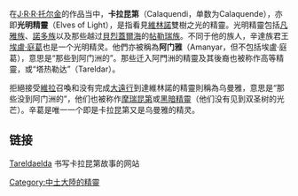 在[[J·R·R·托尔金|J·R·R·托尔金]]的作品当中，'''卡拉昆第'''（Calaquendi，单数为Calaquende），亦即'''光明精靈'''（Elves of Light），是指看見[[維林諾|維林諾]]雙樹之光的精靈。光明精靈包括[[凡雅族|凡雅族]]、[[諾多族|諾多族]]以及那些越过[[貝烈蓋爾海|貝烈蓋爾海]]的[[帖勒瑞族|帖勒瑞族]]。不同于他的族人，辛達族君王[[埃盧·庭葛|埃盧·庭葛]]也是一个光明精灵。他們亦被稱為'''阿门雅'''（Amanyar，但不包括埃盧·庭葛），意思是“那些到阿门洲的”。那些迁入阿門洲的精靈及其後裔也被称作高等精靈，或“塔热勒达”（Tareldar）。

拒絕接受[[維拉|維拉]]召喚和没有完成[[大遠行|大遠行]]到達維林諾的精靈則稱為乌曼雅，意思是“那些没到阿门洲的”，他们也被称作[[摩瑞昆第|摩瑞昆第]]或[[黑暗精靈|黑暗精靈]]（他们没有见到双圣树的光芒）。辛葛是唯一一个即是卡拉昆第又是乌曼雅的精灵。

==链接==
[https://web.archive.org/web/20090622102149/http://tareldaelda.tk/ Tareldaelda]
书写卡拉昆第故事的网站

[[Category:中土大陸的精靈|Category:中土大陸的精靈]]